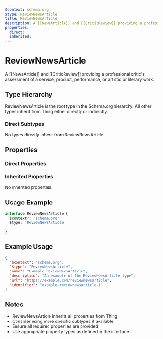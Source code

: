 ```yaml
---
$context: schema.org
$type: ReviewNewsArticle
title: ReviewNewsArticle
description: A [[NewsArticle]] and [[CriticReview]] providing a professional critic's assessment of a service, product, performance, or artistic or literary work.
properties:
  direct:
  inherited:
---
```

# ReviewNewsArticle

A [[NewsArticle]] and [[CriticReview]] providing a professional critic's assessment of a service, product, performance, or artistic or literary work.

## Type Hierarchy

ReviewNewsArticle is the root type in the Schema.org hierarchy. All other types inherit from Thing either directly or indirectly.

### Direct Subtypes

No types directly inherit from ReviewNewsArticle.

## Properties

### Direct Properties



### Inherited Properties

No inherited properties.

## Usage Example

```typescript
interface ReviewNewsArticle {
  $context?: 'schema.org'
  $type: 'ReviewNewsArticle'

}
```

## Example Usage

```json
{
  "$context": "schema.org",
  "$type": "ReviewNewsArticle",
  "name": "Example ReviewNewsArticle",
  "description": "An example of the ReviewNewsArticle type",
  "url": "https://example.com/reviewnewsarticle",
  "identifier": "example-reviewnewsarticle-1"
}
```

## Notes

- ReviewNewsArticle inherits all properties from Thing
- Consider using more specific subtypes if available
- Ensure all required properties are provided
- Use appropriate property types as defined in the interface